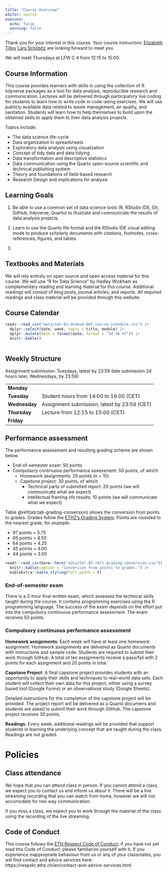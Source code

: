```yaml
---
title: "Course Overview"
editor: source
execute: 
  echo: false
  warning: false
---
```


Thank you for your interest in this course. Your course instructors: [Elizabeth Tilley]() [Lars Schöbitz](https://openwashdata.org/about/lars/) are looking forward to meet you.

We will meet Thursdays at LFW C 4 from 12:15 to 15:00. 

## Course Information

This course provides learners with skills in using the collection of R tidyverse packages as a tool for data analysis, reproducible research and communication. Lectures will be delivered through participatory live coding for students to learn how to write code in code-along exercises. We will use publicly available data related to waste management, air quality, and sanitation. Students will learn how to help themselves to build upon the obtained skills to apply them to their data analysis projects.

Topics include:

-   The data science life-cycle
-   Data organization in spreadsheets
-   Exploratory data analysis using visualization
-   Concept of tidy data and data tidying
-   Data transformation and descriptive statistics
-   Data communication using the Quarto open-source scientific and technical publishing system
- Theory and foundations of field-based research
- Research Design and implications for analysis

## Learning Goals

1.  Be able to use a common set of data science tools (R, RStudio IDE, Git, GitHub, tidyverse, Quarto) to illustrate and communicate the results of data analysis projects.

2.  Learn to use the Quarto file format and the RStudio IDE visual editing mode to produce scholarly documents with citations, footnotes, cross-references, figures, and tables.

3. 

## Textbooks and Materials

We will rely entirely on open source and open access material for this course. We will use "R for Data Science" by Hadley Wickham as complementary reading and learning material for this course. Additional readings will consist of blog posts, journal articles, and reports. All required readings and class material will be provided through this website.

## Course Calendar

```r
readr::read_csv("data/tbl-01-ds4owd-001-course-schedule.csv") |> 
  dplyr::select(date, week, topic = title, module) |> 
  dplyr::mutate(date = format(date, format = "%d %B %Y")) |> 
  knitr::kable()
  
```

## Weekly Structure

Assignment submission: Tuesdays, latest by 23:59 (late submission 24 hours later, Wednesdays, by 23:59)

|               |                                            |
|---------------|--------------------------------------------|
| **Monday**    |                                            |
| **Tuesday**   | Student hours from 14:00 to 16:00 (CET) |
| **Wednesday** | Assignment submission, latest by 23:59 (CET)   |
| **Thursday**  | Lecture from 12:15 to 15:00 (CET) |
| **Friday**    |                                            |


## Performance assessment

The performance assessment and resulting grading scheme are shown below.

-   End-of-semester exam: 50 points
-   Compulsory continuous performance assessment: 50 points, of which
    -   Homework assignments: 20 points (n = 10)
    -   Capstone project: 30 points, of which 
        - Technical parts of submitted report: 20 points (we will communicate what we expect) 
        - Intellectual framing ofs results: 10 points (we will communicate what we expect)
  
Table \@ref(tab:tab-grading-conversion) shows the conversion from points to grades. Grades follow the [ETHZ's Grading System](https://ethz.ch/content/dam/ethz/main/education/rechtliches-abschluesse/grading.pdf). Points are rounded to the nearest grade, for example:

- 97 points = 5.75
- 65 points = 4.50
- 64 points = 4.25
- 45 points = 4.00
- 44 points = 3.50

```r

readr::read_csv(here::here("data/tbl-05-rbtl-grading-conversion.csv")) |> 
  knitr::kable(caption = "Conversion from points to grades.") |> 
  kableExtra::kable_styling(full_width = F)

```

### End-of-semester exam

There is a 2-hour final written exam, which assesses the technical skills taught during the course. It contains programming exercises using the R programming language. The success of the exam depends on the effort put into the compulsory continuous performance assessment. The exam receives 50 points.

### Compulsory continuous performance assessment

**Homework assignments**: Each week will have at least one homework assignment. Homework assignments are delivered as Quarto documents with instructions and sample code. Students are required to submit their work through GitHub. A total of ten assignments receive a pass/fail with 2 points for each assignment and 20 points in total.

**Capstone Project**: A final capstone project provides students with an opportunity to apply their skills and techniques to real-world data sets. Each student will collect their own data for this project, either using a survey based tool (Google Forms) or an observational study (Google Sheets). 

Detailed instructions for the completion of the capstone project will be provided. The project report will be delivered as a Quarto documens and students are asked to submit their work through GitHub. The capstone project receives 30 points.

**Readings**: Every week, additional readings will be provided that support students in learning the underlying concept that are taught during the class. Readings are not graded.

# Policies

## Class attendance

We hope that you can attend class in person. If you cannot attend a class, we expect you to contact us and inform us about it. There will be a live streaming recording that you can watch from home, however we will not accomodate for two way communication. 

If you miss a class, we expect you to work through the material of the class using the recording of the live streaming.

## Code of Conduct

This course follows the [ETH Respect Code of Conduct](https://respekt.ethz.ch/en/code-of-conduct.html). If you have not yet read this Code of Conduct, please familiarize yourself with it. If you experience inappropriate behaviour from us or any of your classmates, you will find contact and advice services here: https://respekt.ethz.ch/en/contact-and-advice-services.html

